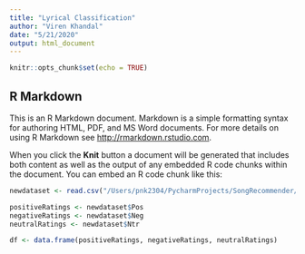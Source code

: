 ```yaml
---
title: "Lyrical Classification"
author: "Viren Khandal"
date: "5/21/2020"
output: html_document
---
```


```r
knitr::opts_chunk$set(echo = TRUE)
```

## R Markdown

This is an R Markdown document. Markdown is a simple formatting syntax for authoring HTML, PDF, and MS Word documents. For more details on using R Markdown see <http://rmarkdown.rstudio.com>.

When you click the **Knit** button a document will be generated that includes both content as well as the output of any embedded R code chunks within the document. You can embed an R code chunk like this:

```r
newdataset <- read.csv("/Users/pnk2304/PycharmProjects/SongRecommender/Mining/SongRecommender/analyzed.csv", TRUE)
```

```r
positiveRatings <- newdataset$Pos
negativeRatings <- newdataset$Neg
neutralRatings <- newdataset$Ntr

df <- data.frame(positiveRatings, negativeRatings, neutralRatings)
```

